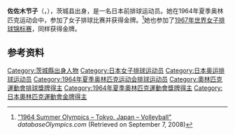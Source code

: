 {{Infobox sportsperson
| name           = 佐佐木节子
|show-medals=yes
|medaltemplates=
{{MedalSport | 女子[[排球|排球]]}}
{{MedalCountry | {{JPN}} }}
{{MedalCompetition|[[奥林匹克运动会|奥林匹克运动会]]}}
{{MedalGold| [[1964年夏季奥林匹克运动会|1964年 东京]] |[[1964年夏季奧林匹克運動會排球比賽|女子团体]]}}
}}

'''佐佐木节子'''（{{jpn|j=佐々木 節子|hg=ささき せつこ|rm=Sasaki Setsuko}}，{{bd|1944年|10月16日|||Sasaki Setsuko}}），茨城县出身，是一名日本前排球运动员。她在1964年夏季奥林匹克运动会中，参加了女子排球比赛并获得金牌。<ref name=db-ol-VOL1964>[http://www.databaseolympics.com/games/gamessport.htm?g=16&sp=VOL "1964 Summer Olympics – Tokyo, Japan – Volleyball"] {{Wayback|url=http://www.databaseolympics.com/games/gamessport.htm?g=16&sp=VOL |date=20100920112808 }} ''databaseOlympics.com'' (Retrieved on September 7, 2008)</ref>她也参加了[[1967年世界女子排球锦标赛|1967年世界女子排球锦标赛]]，同样获得金牌。

==参考资料==
{{Reflist}}

{{Authority control}}
{{DEFAULTSORT:Sasaki Setsuko}}
[[Category:茨城縣出身人物|Category:茨城縣出身人物]]
[[Category:日本女子排球运动员|Category:日本女子排球运动员]]
[[Category:日本奥运排球运动员|Category:日本奥运排球运动员]]
[[Category:1964年夏季奥林匹克运动会排球运动员|Category:1964年夏季奥林匹克运动会排球运动员]]
[[Category:奧林匹克運動會排球獎牌得主|Category:奧林匹克運動會排球獎牌得主]]
[[Category:1964年夏季奧林匹克運動會獎牌得主|Category:1964年夏季奧林匹克運動會獎牌得主]]
[[Category:日本奧林匹克運動會金牌得主|Category:日本奧林匹克運動會金牌得主]]